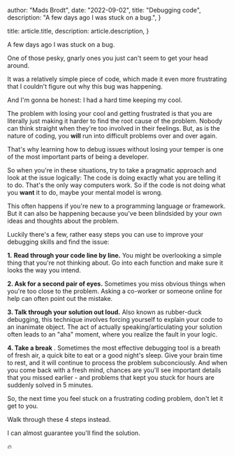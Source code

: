 
  author: "Mads Brodt",
  date: "2022-09-02",
  title: "Debugging code",
  description: "A few days ago I was stuck on a bug.",
}

  title: article.title,
  description: article.description,
}


A few days ago I was stuck on a bug.

One of those pesky, gnarly ones you just can't seem to get your head around.

It was a relatively simple piece of code, which made it even more frustrating that I couldn't figure out why this bug was happening.

And I'm gonna be honest: I had a hard time keeping my cool.

The problem with losing your cool and getting frustrated is that you are literally just making it harder to find the root cause of the problem. Nobody can think straight when they're too involved in their feelings. But, as is the nature of coding, you **will** run into difficult problems over and over again.

That's why learning how to debug issues without losing your temper is one of the most important parts of being a developer.

So when you're in these situations, try to take a pragmatic approach and look at the issue logically: The code is doing exactly what you are telling it to do. That's the only way computers work. So if the code is not doing what you **want** it to do, maybe your mental model is wrong.

This often happens if you're new to a programming language or framework. But it can also be happening because you've been blindsided by your own ideas and thoughts about the problem.

Luckily there's a few, rather easy steps you can use to improve your debugging skills and find the issue:

**1.** **Read through your code line by line.** You might be overlooking a simple thing that you're not thinking about. Go into each function and make sure it looks the way you intend.

**2. Ask for a second pair of eyes.** Sometimes you miss obvious things when you're too close to the problem. Asking a co-worker or someone online for help can often point out the mistake.

**3. Talk through your solution out loud.** Also known as rubber-duck debugging, this technique involves forcing yourself to explain your code to an inanimate object. The act of actually speaking/articulating your solution often leads to an "aha" moment, where you realize the fault in your logic.

**4. Take a break** . Sometimes the most effective debugging tool is a breath of fresh air, a quick bite to eat or a good night's sleep. Give your brain time to rest, and it will continue to process the problem subconciously. And when you come back with a fresh mind, chances are you'll see important details that you missed earlier - and problems that kept you stuck for hours are suddenly solved in 5 minutes.

So, the next time you feel stuck on a frustrating coding problem, don't let it get to you.

Walk through these 4 steps instead.

I can almost guarantee you'll find the solution.

🔥

​
